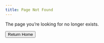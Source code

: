 ```yaml
---
title: Page Not Found
---
```


The page you're looking for no longer exists.

```{=html}
<button class="btn btn-lg btn-primary" type="button">Return Home</button>
```